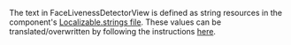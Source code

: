 The text in FaceLivenessDetectorView is defined as string resources in the component's [Localizable.strings file](https://github.com/aws-amplify/amplify-ui-swift-liveness/blob/main/Sources/FaceLiveness/Resources/Base.lproj/Localizable.strings). These values can be translated/overwritten by following the instructions [here](https://developer.apple.com/documentation/xcode/localization).
